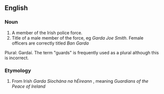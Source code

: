 ==English==
===Noun===
#A member of the Irish police force.
#Title of a male member of the force, eg ''Garda Joe Smith''. Female officers are correctly titled ''Ban Garda''
Plural: Gardaí.
The term "guards" is frequently used as a plural although this is incorrect.

===Etymology===
#From Irish ''Garda Síochána na hÉireann'' , meaning ''Guardians of the Peace of Ireland''